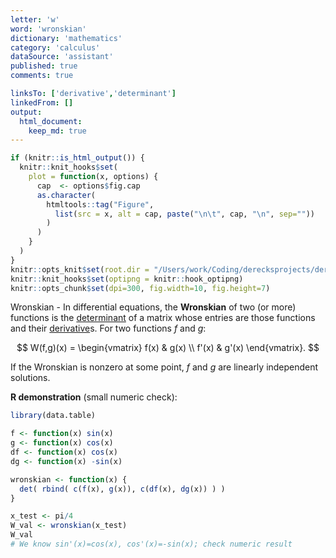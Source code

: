 ```yaml
---
letter: 'w'
word: 'wronskian'
dictionary: 'mathematics'
category: 'calculus'
dataSource: 'assistant'
published: true
comments: true

linksTo: ['derivative','determinant']
linkedFrom: []
output:
  html_document:
    keep_md: true
---
```


```r
if (knitr::is_html_output()) {
  knitr::knit_hooks$set(
    plot = function(x, options) {
      cap  <- options$fig.cap
      as.character(
        htmltools::tag("Figure",
          list(src = x, alt = cap, paste("\n\t", cap, "\n", sep=""))
        )
      )
    }
  )
}
knitr::opts_knit$set(root.dir = "/Users/work/Coding/derecksprojects/derecksnotes.com-playground/derecksnotes.com/client/src/app/dictionaries/mathematics/definitions")
knitr::knit_hooks$set(optipng = knitr::hook_optipng)
knitr::opts_chunk$set(dpi=300, fig.width=10, fig.height=7)
```

<a id="wronskian">Wronskian</a> - In differential equations, the **Wronskian** of two (or more) functions is the [determinant](#determinant) of a matrix whose entries are those functions and their [derivative](#derivative)s. For two functions $f$ and $g$:

$$
W(f,g)(x) =
\begin{vmatrix}
f(x) & g(x) \\
f'(x) & g'(x)
\end{vmatrix}.
$$

If the Wronskian is nonzero at some point, $f$ and $g$ are linearly independent solutions.

**R demonstration** (small numeric check):

```r
library(data.table)

f <- function(x) sin(x)
g <- function(x) cos(x)
df <- function(x) cos(x)
dg <- function(x) -sin(x)

wronskian <- function(x) {
  det( rbind( c(f(x), g(x)), c(df(x), dg(x)) ) )
}

x_test <- pi/4
W_val <- wronskian(x_test)
W_val
# We know sin'(x)=cos(x), cos'(x)=-sin(x); check numeric result
```
